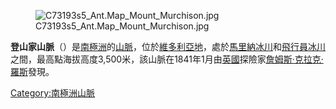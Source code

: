 [[Image:C73193s5_Ant.Map_Mount_Murchison.jpg|thumb]]

'''登山家山脈'''（{{lang-en|Mountaineer Range}}）是[[南極洲|南極洲]]的[[山脈|山脈]]，位於[[維多利亞地|維多利亞地]]，處於[[馬里納冰川|馬里納冰川]]和[[飛行員冰川|飛行員冰川]]之間，最高點海拔高度3,500米，該山脈在1841年1月由[[英國|英國]]探險家[[詹姆斯·克拉克·羅斯|詹姆斯·克拉克·羅斯]]發現。

{{coord|73|28|S|166|15|E|display=title}}

{{DEFAULTSORT:Mountaineer Range}}
[[Category:南極洲山脈|Category:南極洲山脈]]


{{BorchgrevinkCoast-geo-stub}}